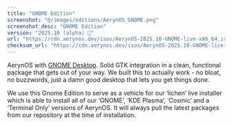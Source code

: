 ```yaml
---
title: "GNOME Edition"
screenshot: "@/images/editions/AerynOS_GNOME.png"
screenshot_desc: "GNOME Edition"
version: "2025.10 (alpha) 🧪"
url: "https://cdn.aerynos.dev/isos/AerynOS-2025.10-GNOME-live-x86_64.iso"
checksum_url: "https://cdn.aerynos.dev/isos/AerynOS-2025.10-GNOME-live-x86_64.iso.sha256sum"
---
```


AerynOS with [GNOME Desktop](https://www.gnome.org/). Solid GTK integration in a clean, functional package that gets out of your way. We built this to actually work - no bloat, no buzzwords, just a damn good desktop that lets you get things done.

We use this Gnome Edition to serve as a vehicle for our ‘lichen’ live installer which is able to install all of our ‘GNOME’, ‘KDE Plasma’, ‘Cosmic’ and a ‘Terminal Only’ versions of AerynOS. It will always pull the latest packages from our repository at the time of installation.

